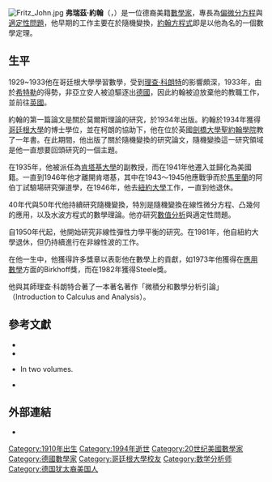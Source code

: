 [[File:Fritz_John.jpg|thumb]]
'''弗瑞茲·約翰'''（{{Lang-en|Fritz John}}，{{bd|1910年|6月14日|1994年|2月10日}}）是一位德裔美籍[[數學家|數學家]]，專長為[[偏微分方程|偏微分方程]]與[[適定性問題|適定性問題]]，他早期的工作主要在於隨機變換，[[約翰方程式|約翰方程式]]即是以他為名的一個數學定理。

==生平==
1929~1933他在哥廷根大學學習數學，受到[[理查·科朗特|理查·科朗特]]的影響頗深，1933年，由於[[希特勒|希特勒]]的得勢，非亞立安人被迫驅逐出[[德國|德國]]，因此約翰被迫放棄他的教職工作，並前往[[英國|英國]]。

約翰的第一篇論文是關於莫爾斯理論的研究，於1934年出版。約翰於1934年獲得[[哥廷根大學|哥廷根大學]]的博士學位，並在柯朗的協助下，他在位於英國[[劍橋大學聖約翰學院|劍橋大學聖約翰學院]]教了一年書。在此期間，他出版了關於隨機變換的研究論文，隨機變換這一研究領域是他一直想要回頭研究的一個主題。

在1935年，他被派任為[[肯塔基大學|肯塔基大學]]的副教授，而在1941年他遷入並歸化為美國籍。一直到1946年他才離開肯塔基，其中在1943～1945他應戰爭而於[[馬里蘭|馬里蘭]]的阿伯丁試驗場研究彈道學，在1946年，他去[[紐約大學|紐約大學]]工作，一直到他退休。

40年代與50年代他持續研究隨機變換，特別是隨機變換在線性微分方程、凸幾何的應用，以及水波方程式的數學理論。他亦研究[[數值分析|數值分析]]與適定性問題。

自1950年代起，他開始研究非線性彈性力學平衡的研究。在1981年，他自紐約大學退休，但仍持續進行在非線性波的工作。

在他一生中，他獲得許多獎章以表彰他在數學上的貢獻，如1973年他獲得在[[應用數學|應用數學]]方面的Birkhoff獎，而在1982年獲得Steele獎。

他與其師理查·科朗特合著了一本著名著作「微積分和數學分析引論」（Introduction to Calculus and Analysis）。

==參考文獻==
{{refbegin}}
*{{MacTutor Biography|id=John|title=Fritz John}}
*{{cite journal | first = S. | last = Klainerman | title = On the work and legacy of Fritz John, 1934–1991.  Dedicated to the memory of Fritz John | journal=[[Communications_on_Pure_and_Applied_Mathematics|Comm. Pure Appl. Math.]] | volume = 51 | year = 1998 | issue = 9–10 | pages = 991–1017 }}
*{{cite book | last = John | first = Fritz. | editor = Jürgen Moser | editor-link = Jürgen Moser | title = Fritz John: Collected Papers | publisher =  Birkhäuser | location = Boston | isbn = 978-0-8176-3266-3 |date=April 1985}} In two volumes.
*{{cite journal | title = Fritz John, 1910–1994 | first = Jürgen | last = Moser | authorlink = Jürgen Moser | journal = Notices of the AMS | volume = 42 | issue = 1 | pages = 256–257 | year = 1995 | url = http://www.ams.org/notices/199502/people.pdf | access-date = 2011-10-04 | archive-date = 2011-06-29 | archive-url = https://web.archive.org/web/20110629194750/http://www.ams.org/notices/199502/people.pdf | dead-url = no }}
{{refend}}

==外部連結==
{{refbegin}}
*{{MathGenealogy |id=33909}}
{{refend}}

{{Authority control}}
{{DEFAULTSORT:John, Fritz}}
[[Category:1910年出生|Category:1910年出生]]
[[Category:1994年逝世|Category:1994年逝世]]
[[Category:20世纪美國數學家|Category:20世纪美國數學家]]
[[Category:德國數學家|Category:德國數學家]]
[[Category:哥廷根大學校友|Category:哥廷根大學校友]]
[[Category:数学分析师|Category:数学分析师]]
[[Category:德国犹太裔美国人|Category:德国犹太裔美国人]]